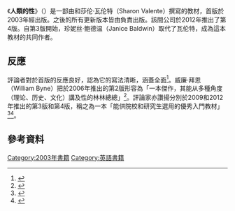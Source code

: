 {{Infobox book | 
| name = 人類的性
| 原名      = Human Sexuality
| image =Human_Sexuality_cover_first_edition.jpg
| caption =首版封面
| author = {{link-en|西蒙·列維|Simon LeVay}}、莎伦·瓦伦特（Sharon Valente）
| country = 美國
| language = 英語
| genre = [[非虛構作品|非虛構作品]]
|release_date  = 2003年（首版）<br>2006年（第2版）<br>2009年（第3版）<br>2012年（第4版）
|publisher  = {{link-en|W.H.弗里曼公司|W. H. Freeman and Company}}（首版）<br>{{link-en|西诺尔联营公司|Sinauer Associates}}（首版以後）
| media_type = 印刷精裝本
| pages =  xviii + 628頁
| isbn = 978-0-878-93454-6
| oclc = 61881148
}}
《'''人類的性'''》（{{lang-en|Human Sexuality}}）是一部由{{link-en|西蒙·列維|Simon LeVay}}和莎伦·瓦伦特（Sharon Valente）撰寫的教材，首版於2003年經{{link-en|W.H.弗里曼公司|W. H. Freeman and Company}}出版。之後的所有更新版本皆由{{link-en|西诺尔联营公司|Sinauer Associates}}負責出版。該間公司於2012年推出了第4版。自第3版開始，珍妮丝·鲍德温（Janice Baldwin）取代了瓦伦特，成為這本教材的共同作者。

==反應 ==
評論者對於首版的反應良好，認為它的寫法清晰，涵蓋全面<ref>{{cite journal |doi=10.1023/B:ASEB.0000014608.44458.c3 |title=Book Review: Human Sexuality. By Simon LeVay and Sharon M. Valente. Sinauer Associates, Sunderland, Massachusetts, 2003, 628 pp., $88.95 |url=https://archive.org/details/sim_archives-of-sexual-behavior_2004-04_33_2/page/169 |year=2004 |last1=Breedlove |first1=S. Marc |journal=Archives of Sexual Behavior |volume=33 |issue=2 |pages=169}}</ref>。威廉·拜恩（William Byne）把於2006年推出的第2版形容為「一本傑作，其能从多種角度（理论、历史、文化）講及性的林林總總」<ref name=Byne>{{cite journal |title=Sexuality|last1=Byne |first1=William |journal=[[美国医学会杂志|JAMA]] |volume=295 |issue=21 |pages=2539 |date=2006-06-07 |doi= 10.1001/jama.295.21.2539-a}}</ref>。評論家亦讚揚分別於2009和2012年推出的第3版和第4版，稱之為一本「能供院校和研究生選用的優秀入門教材」<ref>{{cite journal |doi=10.1007/s11195-009-9128-x |title=Simon LeVay and Janice Baldwin: Human Sexuality, Third Edition |url=https://archive.org/details/sim_sexuality-and-disability_2009-09_27_3/page/179 |year=2009 |last1=Hough |first1=Sigmund |journal=Sexuality and Disability |volume=27 |issue=3 |pages=179}}</ref><ref>{{cite journal |doi=10.1007/s11195-011-9256-y |title=Simon LeVay and Janice Baldwin: Human Sexuality |year=2012 |last1=Hough |first1=Sigmund |journal=Sexuality and Disability |volume=30 |issue=3 |pages=375}}</ref>。

== 參考資料 ==
{{reflist}}

{{sex-stub}}
[[Category:2003年書籍|Category:2003年書籍]]
[[Category:英語書籍|Category:英語書籍]]